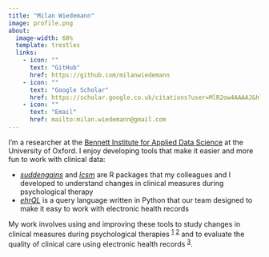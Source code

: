```yaml
---
title: "Milan Wiedemann"
image: profile.png
about:
  image-width: 60%
  template: trestles
  links:
    - icon: ""
      text: "GitHub"
      href: https://github.com/milanwiedemann
    - icon: ""
      text: "Google Scholar"
      href: https://scholar.google.co.uk/citations?user=MlR2ow4AAAAJ&hl=en
    - icon: ""
      text: "Email"
      href: mailto:milan.wiedemann@gmail.com
---
```


I'm a researcher at the [Bennett Institute for Applied Data Science](https://www.bennett.ox.ac.uk/) at the University of Oxford.
I enjoy developing tools that make it easier and more fun to work with clinical data:

- [*suddengains*](https://milanwiedemann.github.io/suddengains/) and [*lcsm*](https://milanwiedemann.github.io/lcsm/) are R packages that my colleagues and I developed to understand changes in clinical measures during psychological therapy
- [*ehrQL*](https://github.com/opensafely-core/ehrql) is a query language written in Python that our team designed to make it easy to work with electronic health records


My work involves using and improving these tools to study changes in clinical measures during psychological therapies ^[1](https://doi.org/10.1016/j.brat.2023.104407)^ ^[2](https://doi.org/10.1037/ccp0000488)^ and to evaluate the quality of clinical care using electronic health records ^[3](https://www.medrxiv.org/content/10.1101/2023.07.20.23292883v2)^.
